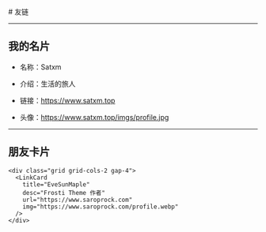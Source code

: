 
<BaseLayout title="友链">
  <BaseCard title="友链">
# 友链

---

## 我的名片

- 名称：Satxm

- 介绍：生活的旅人

- 链接：https://www.satxm.top

- 头像：https://www.satxm.top/imgs/profile.jpg

---
## 朋友卡片
    <div class="grid grid-cols-2 gap-4">
      <LinkCard
        title="EveSunMaple"
        desc="Frosti Theme 作者"
        url="https://www.saroprock.com"
        img="https://www.saroprock.com/profile.webp"
      />
    </div>

  </BaseCard>
</BaseLayout>
